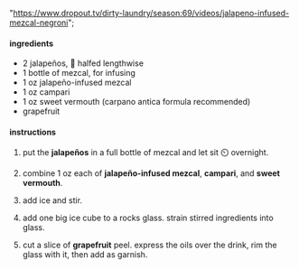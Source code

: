   "https://www.dropout.tv/dirty-laundry/season:69/videos/jalapeno-infused-mezcal-negroni";

#### ingredients

- 2 jalapeños, 🔪 halfed lengthwise
- 1 bottle of mezcal, for infusing
- 1 oz jalapeño-infused mezcal
- 1 oz campari
- 1 oz sweet vermouth (carpano antica formula recommended)
- grapefruit

#### instructions

1. put the **jalapeños** in a full bottle of mezcal and let sit ⏲️ overnight.

2. combine 1 oz each of **jalapeño-infused mezcal**, **campari**, and **sweet vermouth**.

3. add ice and stir.

4. add one big ice cube to a rocks glass. strain stirred ingredients into glass.

5. cut a slice of **grapefruit** peel. express the oils over the drink, rim the glass with it, then add as garnish.
